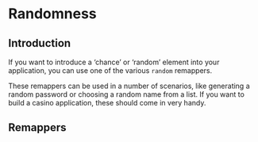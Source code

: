 
# Randomness

## Introduction

If you want to introduce a ‘chance’ or ‘random’ element into your application, you can use one of
the various `random` remappers.

These remappers can be used in a number of scenarios, like generating a random password or choosing
a random name from a list. If you want to build a casino application, these should come in very
handy.

## Remappers

<RemapperRef remappers={referenceSchemas.randomRemappers} />
